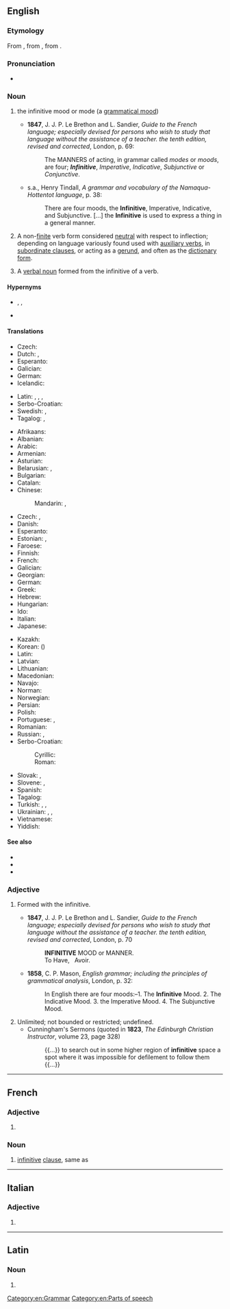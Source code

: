 ==English==
{{wikipedia}}

===Etymology===
From {{der|en|frm|infinitif}}, from {{der|en|LL|infinitivus||unlimited, indefinite}}, from {{der|en|la|infinitus||unlimited, infinite}}.

===Pronunciation===
* {{IPA|/ɪnˈfɪnɪtɪv/|/ɪnˈfɪnətɪv/|lang=en}}

===Noun===
{{en-noun}}

# {{lb|en|grammar}} the infinitive mood or mode (a [[grammatical mood]])
#* '''1847''', J. J. P. Le Brethon and L. Sandier, ''Guide to the French language; especially devised for persons who wish to study that language without the assistance of a teacher. the tenth edition, revised and corrected'', London, p.&nbsp;69:
#*: The MANNERS of acting, in grammar called ''modes'' or ''moods'', are four; '''''Infinitive''''', ''Imperative'', ''Indicative'', ''Subjunctive'' or ''Conjunctive''.
#* s.a., Henry Tindall, ''A grammar and vocabulary of the Namaqua-Hottentot language'', p.&nbsp;38:
#*: There are four moods, the '''Infinitive''', Imperative, Indicative, and Subjunctive. [...] the '''Infinitive''' is used to express a thing in a general manner.
# {{lb|en|grammar}} A non-[[finite]] verb form considered [[neutral]] with respect to inflection; depending on language variously found used with [[auxiliary verb]]s, in [[subordinate clause]]s, or acting as a [[gerund]], and often as the [[dictionary form]].
# {{lb|en|grammar}} A [[verbal noun]] formed from the infinitive of a verb.

====Hypernyms====
* {{sense|mood or mode}} {{l|en|grammatical mood}}, {{l|en|mood}}, {{l|en|mode}}
* {{sense|verb (form)}} {{l|en|verb}}

====Translations====
{{trans-top|a mood or mode of verbs}}
* Czech: {{t|cs|neurčitý způsob|m}}
* Dutch: {{t+|nl|infinitief|m}}, {{t+|nl|onbepaalde wijs|m}}
* Esperanto: {{t+|eo|infinitivo}}
* Galician: {{t+|gl|infinitivo|m}}
* German: {{t+|de|Infinitiv|m}}
* Icelandic: {{t+|is|nafnháttur|m}}
{{trans-mid}}
* Latin: {{t|la|infinitivus|m}}, {{t|la|infinitivus modus|m}}, {{t|la|modus infinitivus|m}}, {{t|la|modus perpetuus|m}}
* Serbo-Croatian: {{t+|sh|infinitiv}}
* Swedish: {{t+|sv|infinitiv|m}}, {{t|sv|obestämmt sätt}}
* Tagalog: {{t|tl|pawatas}}, {{t|tl|panaganong pawatas}}
{{trans-bottom}}

{{trans-top|uninflected verb form}}
* Afrikaans: {{t+|af|infinitief}}
* Albanian: {{t|sq|infinitiv}}
* Arabic: {{t+|ar|مَصْدَر|m}} {{qualifier|verbal noun}}
* Armenian: {{t|hy|անորոշ դերբայ}}
* Asturian: {{t|ast|infinitivu|m}}
* Belarusian: {{t|be|інфініты́ў|m|sc=Cyrl}}, {{t|be|нявызна́чаная фо́рма|f|sc=Cyrl}} {{qualifier|дзеясло́ва}}
* Bulgarian: {{t|bg|инфинити́в|m|sc=Cyrl}}
* Catalan: {{t+|ca|infinitiu|m}}
* Chinese:
*: Mandarin: {{t|cmn|不定詞|sc=Hani}}, {{t|cmn|不定词|tr=bùdìngcí|sc=Hani}}
* Czech: {{t+|cs|infinitiv|m}}, {{t+|cs|neurčitek|m}}
* Danish: {{t+|da|infinitiv}}
* Esperanto: {{t+|eo|infinitivo}}
* Estonian: {{t|et|tegevusnimi}}, {{t+|et|infinitiiv}}
* Faroese: {{t|fo|navnháttur|m}}
* Finnish: {{t+|fi|infinitiivi}}
* French: {{t+|fr|infinitif|m}}
* Galician: {{t+|gl|infinitivo|m}}
* Georgian: {{t|ka|ინფინიტივი}}
* German: {{t+|de|Infinitiv|n|m}}
* Greek: {{t+|el|απαρέμφατο|n}}
* Hebrew: {{t|he|שֵׁם פֹּעַל|m|tr=shem-pó'al|sc=Hebr}}
* Hungarian: {{t+|hu|főnévi igenév}}
* Ido: {{t+|io|infinitivo}}
* Italian: {{t+|it|infinito|m}}
* Japanese: {{t+|ja|不定詞|tr=ふていし, futeishi}}
{{trans-mid}}
* Kazakh: {{t|kk|инфинитив|sc=Cyrl}}
* Korean: {{t+|ko|부정사}} ({{t+|ko|不定詞}})
* Latin: {{t|la|aparemphatum|n}}
* Latvian: {{t|lv|nenoteiksme|f}}
* Lithuanian: {{t+|lt|bendratis|f}}
* Macedonian: {{t|mk|и́нфинитив|m|sc=Cyrl}}
* Navajo: {{t|nv|bee áhodoonííł saad}}
* Norman: {{t|nrf|înfinnitif|m}}
* Norwegian: {{t|no|infinitiv|m}}
* Persian: {{t+|fa|مصدر|tr=masdar|sc=fa-Arab}}
* Polish: {{t+|pl|bezokolicznik|m-in}}
* Portuguese: {{t+|pt|infinitivo|m}}, {{t+|pt|infinito|m}}
* Romanian: {{t+|ro|infinitiv|n}}
* Russian: {{t|ru|неопределённая фо́рма|f}} {{qualifier|глаго́ла}}, {{t+|ru|инфинити́в|m}}
* Serbo-Croatian:
*: Cyrillic: {{t|sh|инфинитив|m}}
*: Roman: {{t+|sh|infinitiv|m}}
* Slovak: {{t|sk|neurčitok|m}}, {{t|sk|infinitív|m}}
* Slovene: {{t+|sl|nedoločnik|m}}, {{t|sl|ínfinitiv|m}}
* Spanish: {{t+|es|infinitivo|m}}
* Tagalog: {{t|tl|pawatas}}
* Turkish: {{t+|tr|mastar}}, {{t+|tr|eylemlik}}, {{t+|tr|isim-fiil}}
* Ukrainian: {{t|uk|інфініти́в|m|sc=Cyrl}}, {{t|uk|дієйме́нник|m|sc=Cyrl}}, {{t|uk|невизна́чена фо́рма|f|sc=Cyrl}} {{qualifier|дієсло́ва}}
* Vietnamese: {{t|vi|lối vô định}}
* Yiddish: {{t|yi|אינפֿיניטיוו|m}}
{{trans-bottom}}

====See also====
* {{l|en|gerund}}
* {{l|en|supine}}
* {{l|en|verb}}

===Adjective===
{{en-adj|-}}

# {{lb|en|grammar}} Formed with the infinitive.
#* '''1847''', J. J. P. Le Brethon and L. Sandier, ''Guide to the French language; especially devised for persons who wish to study that language without the assistance of a teacher. the tenth edition, revised and corrected'', London, p.&nbsp;70
#*: '''INFINITIVE''' MOOD or MANNER.<br />To Have, &nbsp; Avoir.
#* '''1858''', C. P. Mason, ''English grammar; including the principles of grammatical analysis'', London, p.&nbsp;32:
#*: In English there are four moods:–1. The '''Infinitive''' Mood. 2. The Indicative Mood. 3. the Imperative Mood. 4. The Subjunctive Mood.
# Unlimited; not bounded or restricted; undefined.
#* Cunningham's Sermons (quoted in '''1823''', ''The Edinburgh Christian Instructor'', volume 23, page 328)
#*: {{...}} to search out in some higher region of '''infinitive''' space a spot where it was impossible for defilement to follow them {{...}}

[[Category:en:Grammar]]
[[Category:en:Parts of speech]]

----

==French==

===Adjective===
{{fr-adj-form}}

# {{feminine singular of|infinitif|lang=fr}}

===Noun===
{{fr-noun|f}}

# [[#English|infinitive]] [[clause]], same as {{m|fr|proposition infinitive}}

----

==Italian==

===Adjective===
{{head|it|adjective form|g=f}}

# {{feminine plural of|infinitivo|lang=it}}

----

==Latin==

===Noun===
{{la-noun-form|īnfīnītīve}}

# {{inflection of|īnfīnītīvus||voc|s|lang=la}}